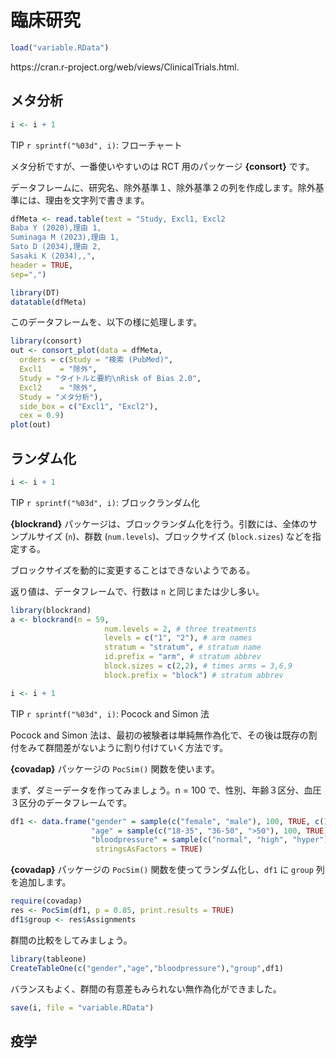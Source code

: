 # 臨床研究 {#clinical}

```r
load("variable.RData")
```

https://cran.r-project.org/web/views/ClinicalTrials.html.

## メタ分析

::: callout-tip
```r
i <- i + 1
```
TIP `r sprintf("%03d", i)`: フローチャート
:::

メタ分析ですが、一番使いやすいのは RCT 用のパッケージ **{consort}** です。

データフレームに、研究名、除外基準１、除外基準２の列を作成します。除外基準には、理由を文字列で書きます。

```r
dfMeta <- read.table(text = "Study, Excl1, Excl2
Baba Y (2020),理由 1,
Suminaga M (2023),理由 1,
Sato D (2034),理由 2,
Sasaki K (2034),,",
header = TRUE,
sep=",")
```
```r
library(DT)
datatable(dfMeta)
```

このデータフレームを、以下の様に処理します。

```r
library(consort)
out <- consort_plot(data = dfMeta,
  orders = c(Study = "検索 (PubMed)",
  Excl1    = "除外",
  Study = "タイトルと要約\nRisk of Bias 2.0",
  Excl2    = "除外",
  Study = "メタ分析"),
  side_box = c("Excl1", "Excl2"),
  cex = 0.9)
plot(out)
```


## ランダム化

::: callout-tip
```r
i <- i + 1
```
TIP `r sprintf("%03d", i)`: ブロックランダム化
:::

**{blockrand}** パッケージは、ブロックランダム化を行う。引数には、全体のサンプルサイズ (`n`)、群数 (`num.levels`)、ブロックサイズ (`block.sizes`) などを指定する。

ブロックサイズを動的に変更することはできないようである。

返り値は、データフレームで、行数は `n` と同じまたは少し多い。

```r
library(blockrand)
a <- blockrand(n = 59, 
                     num.levels = 2, # three treatments
                     levels = c("1", "2"), # arm names
                     stratum = "stratum", # stratum name
                     id.prefix = "arm", # stratum abbrev
                     block.sizes = c(2,2), # times arms = 3,6,9
                     block.prefix = "block") # stratum abbrev
```

::: callout-tip
```r
i <- i + 1
```
TIP `r sprintf("%03d", i)`: Pocock and Simon 法
:::

Pocock and Simon 法は、最初の被験者は単純無作為化で、その後は既存の割付をみて群間差がないように割り付けていく方法です。

**{covadap}** パッケージの `PocSim()` 関数を使います。

まず、ダミーデータを作ってみましょう。n = 100 で、性別、年齢３区分、血圧３区分のデータフレームです。

```r
df1 <- data.frame("gender" = sample(c("female", "male"), 100, TRUE, c(1 / 3, 2 / 3)),
                  "age" = sample(c("18-35", "36-50", ">50"), 100, TRUE),
                  "bloodpressure" = sample(c("normal", "high", "hyper"), 100, TRUE),
                   stringsAsFactors = TRUE)
```

**{covadap}** パッケージの `PocSim()` 関数を使ってランダム化し、`df1` に `group` 列を追加します。

```r
require(covadap)
res <- PocSim(df1, p = 0.85, print.results = TRUE)
df1$group <- res$Assignments
```

群間の比較をしてみましょう。

```r
library(tableone)
CreateTableOne(c("gender","age","bloodpressure"),"group",df1)
```

バランスもよく、群間の有意差もみられない無作為化ができました。

```r
save(i, file = "variable.RData")
```

## 疫学


